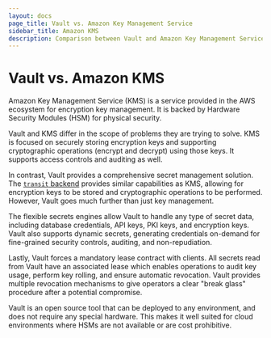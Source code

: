 ```yaml
---
layout: docs
page_title: Vault vs. Amazon Key Management Service
sidebar_title: Amazon KMS
description: Comparison between Vault and Amazon Key Management Service.
---
```


# Vault vs. Amazon KMS

Amazon Key Management Service (KMS) is a service provided in the AWS ecosystem
for encryption key management. It is backed by Hardware Security Modules (HSM)
for physical security.

Vault and KMS differ in the scope of problems they are trying to solve. KMS is
focused on securely storing encryption keys and supporting cryptographic
operations (encrypt and decrypt) using those keys. It supports access controls
and auditing as well.

In contrast, Vault provides a comprehensive secret management solution. The
[`transit` backend](/docs/secrets/transit/index.html) provides similar
capabilities as KMS, allowing for encryption keys to be stored and
cryptographic operations to be performed. However, Vault goes much further than
just key management.

The flexible secrets engines allow Vault to handle any type of secret data,
including database credentials, API keys, PKI keys, and encryption keys. Vault
also supports dynamic secrets, generating credentials on-demand for
fine-grained security controls, auditing, and non-repudiation.

Lastly, Vault forces a mandatory lease contract with clients. All secrets read
from Vault have an associated lease which enables operations to audit key
usage, perform key rolling, and ensure automatic revocation. Vault provides
multiple revocation mechanisms to give operators a clear "break glass"
procedure after a potential compromise.

Vault is an open source tool that can be deployed to any environment, and does
not require any special hardware. This makes it well suited for cloud
environments where HSMs are not available or are cost prohibitive.
